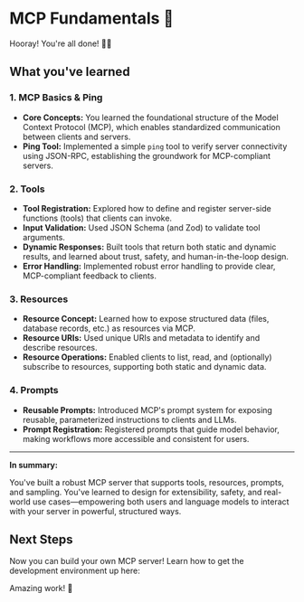 # MCP Fundamentals 🧱

<EpicVideo url="https://www.epicai.pro/workshops/day-1-setup-intro-and-tools/outro-you-ve-finished-the-fundamentals~bj1ni" />

Hooray! You're all done! 👏👏

## What you've learned

### 1. MCP Basics & Ping

- **Core Concepts:** You learned the foundational structure of the Model Context
  Protocol (MCP), which enables standardized communication between clients and
  servers.
- **Ping Tool:** Implemented a simple `ping` tool to verify server connectivity
  using JSON-RPC, establishing the groundwork for MCP-compliant servers.

### 2. Tools

- **Tool Registration:** Explored how to define and register server-side
  functions (tools) that clients can invoke.
- **Input Validation:** Used JSON Schema (and Zod) to validate tool arguments.
- **Dynamic Responses:** Built tools that return both static and dynamic
  results, and learned about trust, safety, and human-in-the-loop design.
- **Error Handling:** Implemented robust error handling to provide clear,
  MCP-compliant feedback to clients.

### 3. Resources

- **Resource Concept:** Learned how to expose structured data (files, database
  records, etc.) as resources via MCP.
- **Resource URIs:** Used unique URIs and metadata to identify and describe
  resources.
- **Resource Operations:** Enabled clients to list, read, and (optionally)
  subscribe to resources, supporting both static and dynamic data.

### 4. Prompts

- **Reusable Prompts:** Introduced MCP's prompt system for exposing reusable,
  parameterized instructions to clients and LLMs.
- **Prompt Registration:** Registered prompts that guide model behavior, making
  workflows more accessible and consistent for users.

---

**In summary:**

You've built a robust MCP server that supports tools, resources, prompts, and
sampling. You've learned to design for extensibility, safety, and real-world use
cases—empowering both users and language models to interact with your server in
powerful, structured ways.

## Next Steps

Now you can build your own MCP server! Learn how to get the development
environment up here:

<EpicVideo url="https://www.epicai.pro/how-to-debug-your-mcp-server-38qyl" />

Amazing work! 🎉
